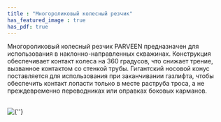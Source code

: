 ```yaml
---
title : "Многороликовый колесный резчик"
has_featured_image : true
has_pdf: true
---
```


Многороликовый колесный резчик PARVEEN предназначен для использования в наклонно-направленных скважинах. Конструкция обеспечивает контакт колеса на 360 градусов, что снижает трение, вызванное контактом со стенкой трубы. Гигантский носовой конус поставляется для использования при заканчивании газлифта, чтобы обеспечить контакт лопасти только в месте раструба троса, а не преждевременно переводниках или оправках боковых карманов.

<br />
<Image src={image} alt={''} />